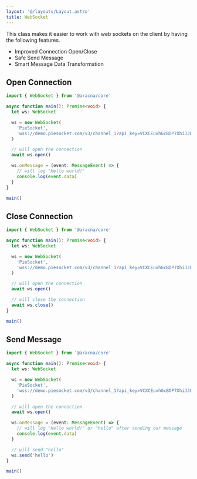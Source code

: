 ```yaml
---
layout: '@/layouts/Layout.astro'
title: WebSocket
---
```


This class makes it easier to work with web sockets on the client by having the following features.

- Improved Connection Open/Close
- Safe Send Message
- Smart Message Data Transformation

## Open Connection

```ts
import { WebSocket } from '@aracna/core'

async function main(): Promise<void> {
  let ws: WebSocket

  ws = new WebSocket(
    'PieSocket',
    'wss://demo.piesocket.com/v3/channel_1?api_key=VCXCEuvhGcBDP7XhiJJUDvR1e1D3eiVjgZ9VRiaV&notify_self'
  )

  // will open the connection
  await ws.open()

  ws.onMessage = (event: MessageEvent) => {
    // will log "Hello world!"
    console.log(event.data)
  }
}

main()
```

## Close Connection

```ts
import { WebSocket } from '@aracna/core'

async function main(): Promise<void> {
  let ws: WebSocket

  ws = new WebSocket(
    'PieSocket',
    'wss://demo.piesocket.com/v3/channel_1?api_key=VCXCEuvhGcBDP7XhiJJUDvR1e1D3eiVjgZ9VRiaV&notify_self'
  )

  // will open the connection
  await ws.open()

  // will close the connection
  await ws.close()
}

main()
```

## Send Message

```ts
import { WebSocket } from '@aracna/core'

async function main(): Promise<void> {
  let ws: WebSocket

  ws = new WebSocket(
    'PieSocket',
    'wss://demo.piesocket.com/v3/channel_1?api_key=VCXCEuvhGcBDP7XhiJJUDvR1e1D3eiVjgZ9VRiaV&notify_self'
  )

  // will open the connection
  await ws.open()

  ws.onMessage = (event: MessageEvent) => {
    // will log "Hello world!" or "hello" after sending our message
    console.log(event.data)
  }

  // will send "hello"
  ws.send('hello')
}

main()
```

